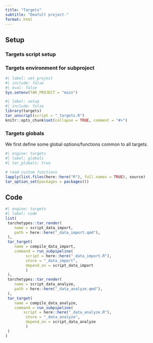 ```yaml
---
title: "Targets"
subtitle: "Deafult project."
format: html
---
```



## Setup

### Targets script setup

### Targets environment for subproject

```r
#| label: set_project
#| include: false
#| eval: false
Sys.setenv(TAR_PROJECT = "main")
```

```r
#| label: setup
#| include: false
library(targets)
tar_unscript(script = "_targets.R")
knitr::opts_chunk$set(collapse = TRUE, comment = "#>")
```


### Targets globals

We first define some global options/functions common to all targets.

```r
#| engine: targets
#| label: globals
#| tar_globals: true

# read custom functions
lapply(list.files(here::here("R"), full.names = TRUE), source)
tar_option_set(packages = packages())
```

## Code

```r
#| engine: targets
#| label: code
list(
 tarchetypes::tar_render(
    name = script_data_import,
    path = here::here("_data_import.qmd"),
 ),
 tar_target(
    name = compile_data_import,
    command = run_subpipeline(
         script = here::here("_data_import.R"), 
         store = "_data_import", 
         depend_on = script_data_import
         )
 ),
 tarchetypes::tar_render(
    name = script_data_analyze,
    path = here::here("_data_analyze.qmd"),
 ),
 tar_target(
    name = compile_data_analyze,
    command = run_subpipeline(
        script = here::here("_data_analyze.R"), 
         store = "_data_analyze", 
         depend_on = script_data_analyze
         )
 )
)
```
